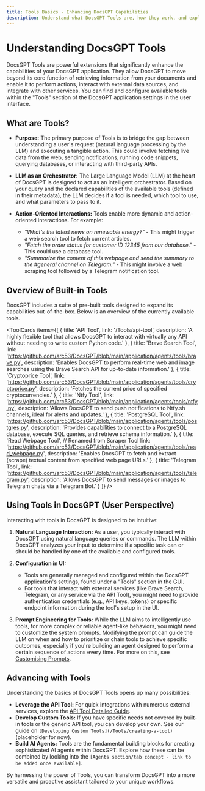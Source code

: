 ```yaml
---
title: Tools Basics - Enhancing DocsGPT Capabilities
description: Understand what DocsGPT Tools are, how they work, and explore the built-in tools available to extend DocsGPT's functionality.
---
```



# Understanding DocsGPT Tools

DocsGPT Tools are powerful extensions that significantly enhance the capabilities of your DocsGPT application. 
They allow DocsGPT to move beyond its core function of retrieving information from your documents and enable it to perform actions, 
interact with external data sources, and integrate with other services. You can find and configure available tools within 
the "Tools" section of the DocsGPT application settings in the user interface.

## What are Tools?

-   **Purpose:** The primary purpose of Tools is to bridge the gap between understanding a user's request (natural language processing by the LLM) and executing a tangible action. This could involve fetching live data from the web, sending notifications, running code snippets, querying databases, or interacting with third-party APIs.

-   **LLM as an Orchestrator:** The Large Language Model (LLM) at the heart of DocsGPT is designed to act as an intelligent orchestrator. Based on your query and the declared capabilities of the available tools (defined in their metadata), the LLM decides if a tool is needed, which tool to use, and what parameters to pass to it.

-   **Action-Oriented Interactions:** Tools enable more dynamic and action-oriented interactions. For example:
    * *"What's the latest news on renewable energy?"* - This might trigger a web search tool to fetch current articles.
    * *"Fetch the order status for customer ID 12345 from our database."* - This could use a database tool.
    * *"Summarize the content of this webpage and send the summary to the #general channel on Telegram."* - This might involve a web scraping tool followed by a Telegram notification tool.

## Overview of Built-in Tools

DocsGPT includes a suite of pre-built tools designed to expand its capabilities out-of-the-box. Below is an overview of the currently available tools. 

<ToolCards
  items={[
    {
      title: 'API Tool',
      link: '/Tools/api-tool',
      description: 'A highly flexible tool that allows DocsGPT to interact with virtually any API without needing to write custom Python code.'
    },
    {
      title: 'Brave Search Tool',
      link: 'https://github.com/arc53/DocsGPT/blob/main/application/agents/tools/brave.py',
      description: 'Enables DocsGPT to perform real-time web and image searches using the Brave Search API for up-to-date information.'
    },
    {
      title: 'Cryptoprice Tool',
      link: 'https://github.com/arc53/DocsGPT/blob/main/application/agents/tools/cryptoprice.py',
      description: 'Fetches the current price of specified cryptocurrencies.'
    },
    {
      title: 'Ntfy Tool',
      link: 'https://github.com/arc53/DocsGPT/blob/main/application/agents/tools/ntfy.py',
      description: 'Allows DocsGPT to send push notifications to Ntfy.sh channels, ideal for alerts and updates.'
    },
    {
      title: 'PostgreSQL Tool',
      link: 'https://github.com/arc53/DocsGPT/blob/main/application/agents/tools/postgres.py',
      description: 'Provides capabilities to connect to a PostgreSQL database, execute SQL queries, and retrieve schema information.'
    },
    {
      title: 'Read Webpage Tool', // Renamed from Scraper Tool
      link: 'https://github.com/arc53/DocsGPT/blob/main/application/agents/tools/read_webpage.py',
      description: 'Enables DocsGPT to fetch and extract (scrape) textual content from specified web page URLs.'
    },
    {
      title: 'Telegram Tool',
      link: 'https://github.com/arc53/DocsGPT/blob/main/application/agents/tools/telegram.py',
      description: 'Allows DocsGPT to send messages or images to Telegram chats via a Telegram Bot.'
    }
  ]}
/>

## Using Tools in DocsGPT (User Perspective)

Interacting with tools in DocsGPT is designed to be intuitive:

1.  **Natural Language Interaction:** As a user, you typically interact with DocsGPT using natural language queries or commands. The LLM within DocsGPT analyzes your input to determine if a specific task can or should be handled by one of the available and configured tools.

2.  **Configuration in UI:**
    * Tools are generally managed and configured within the DocsGPT application's settings, found under a "Tools" section in the GUI.
    * For tools that interact with external services (like Brave Search, Telegram, or any service via the API Tool), you might need to provide authentication credentials (e.g., API keys, tokens) or specific endpoint information during the tool's setup in the UI.

3.  **Prompt Engineering for Tools:** While the LLM aims to intelligently use tools, for more complex or reliable agent-like behaviors, you might need to customize the system prompts. Modifying the prompt can guide the LLM on when and how to prioritize or chain tools to achieve specific outcomes, especially if you're building an agent designed to perform a certain sequence of actions every time. For more on this, see [Customising Prompts](/Guides/Customising-prompts).

## Advancing with Tools

Understanding the basics of DocsGPT Tools opens up many possibilities:

* **Leverage the API Tool:** For quick integrations with numerous external services, explore the [API Tool Detailed Guide](/Tools/api-tool).
* **Develop Custom Tools:** If you have specific needs not covered by built-in tools or the generic API tool, you can develop your own. See our guide on `[Developing Custom Tools](/Tools/creating-a-tool)` (placeholder for now).
* **Build AI Agents:** Tools are the fundamental building blocks for creating sophisticated AI agents within DocsGPT. Explore how these can be combined by looking into the `[Agents section/tab concept - link to be added once available]`.

By harnessing the power of Tools, you can transform DocsGPT into a more versatile and proactive assistant tailored to your unique workflows.